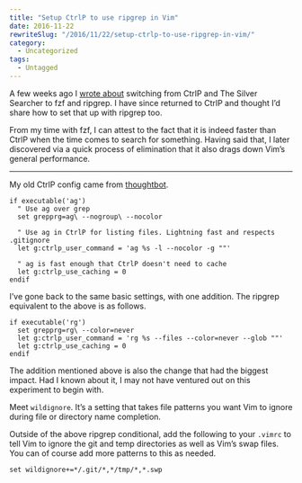 ```yaml
---
title: "Setup CtrlP to use ripgrep in Vim"
date: 2016-11-22
rewriteSlug: "/2016/11/22/setup-ctrlp-to-use-ripgrep-in-vim/"
category:
  - Uncategorized
tags:
  - Untagged
---
```


A few weeks ago I [wrote about](http://elliotekj.com/2016/10/30/using-ripgrep-and-fzf-instead-of-the-silver-searcher-and-ctrlp/) switching from CtrlP and The Silver Searcher to fzf and ripgrep. I have since returned to CtrlP and thought I’d share how to set that up with ripgrep too.

From my time with fzf, I can attest to the fact that it is indeed faster than CtrlP when the time comes to search for something. Having said that, I later discovered via a quick process of elimination that it also drags down Vim’s general performance.

<!-- readmore -->
* * *

My old CtrlP config came from [thoughtbot](https://robots.thoughtbot.com/faster-grepping-in-vim).

```
if executable('ag')
  " Use ag over grep
  set grepprg=ag\ --nogroup\ --nocolor

  " Use ag in CtrlP for listing files. Lightning fast and respects .gitignore
  let g:ctrlp_user_command = 'ag %s -l --nocolor -g ""'

  " ag is fast enough that CtrlP doesn't need to cache
  let g:ctrlp_use_caching = 0
endif
```

I’ve gone back to the same basic settings, with one addition. The ripgrep equivalent to the above is as follows.

```
if executable('rg')
  set grepprg=rg\ --color=never
  let g:ctrlp_user_command = 'rg %s --files --color=never --glob ""'
  let g:ctrlp_use_caching = 0
endif
```

The addition mentioned above is also the change that had the biggest impact. Had I known about it, I may not have ventured out on this experiment to begin with.

Meet `wildignore`. It’s a setting that takes file patterns you want Vim to ignore during file or directory name completion.

Outside of the above ripgrep conditional, add the following to your `.vimrc` to tell Vim to ignore the git and temp directories as well as Vim’s swap files. You can of course add more patterns to this as needed.

```
set wildignore+=*/.git/*,*/tmp/*,*.swp
```
  